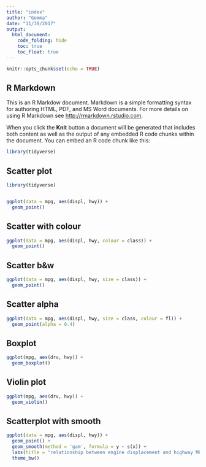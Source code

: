 ```yaml
---
title: "index"
author: "Gemma"
date: "11/30/2017"
output:
  html_document:
    code_folding: hide
    toc: true
    toc_float: true
---
```


```r
knitr::opts_chunk$set(echo = TRUE)
```

## R Markdown

This is an R Markdow document. Markdown is a simple formatting syntax for authoring HTML, PDF, and MS Word documents. For more details on using R Markdown see <http://rmarkdown.rstudio.com>.

When you click the **Knit** button a document will be generated that includes both content as well as the output of any embedded R code chunks within the document. You can embed an R code chunk like this:

```r
library(tidyverse)

```

## Scatter plot
```r
library(tidyverse)


ggplot(data = mpg, aes(displ, hwy)) + 
  geom_point()

```

## Scatter with colour 

```r
ggplot(data = mpg, aes(displ, hwy, colour = class)) + 
  geom_point()
```

## Scatter b&w

```r
ggplot(data = mpg, aes(displ, hwy, size = class)) + 
  geom_point()
```

## Scatter alpha 
```r
ggplot(data = mpg, aes(displ, hwy, size = class, colour = fl)) + 
  geom_point(alpha = 0.4)
```

## Boxplot
```r

ggplot(mpg, aes(drv, hwy)) + 
  geom_boxplot()
```

## Violin plot
```r

ggplot(mpg, aes(drv, hwy)) + 
  geom_violin()
```

## Scatterplot with smooth

```r


ggplot(data = mpg, aes(displ, hwy)) + 
  geom_point() + 
  geom_smooth(method = 'gam', formula = y ~ s(x)) + 
  labs(title = "relationship between engine displacement and highway MPG",  x = "displacement", y = "Highway MPG") + 
  theme_bw()

```